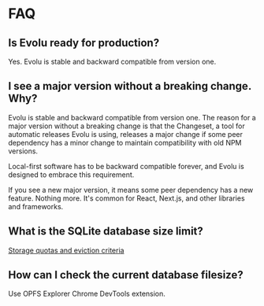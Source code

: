 # FAQ

## Is Evolu ready for production?

Yes. Evolu is stable and backward compatible from version one.

## I see a major version without a breaking change. Why?

Evolu is stable and backward compatible from version one. The reason for a major
version without a breaking change is that the Changeset, a tool for automatic
releases Evolu is using, releases a major change if some peer dependency has
a minor change to maintain compatibility with old NPM versions.


<Callout type="info" emoji="ℹ️">
  Local-first software has to be backward compatible forever, and Evolu is
  designed to embrace this requirement.
</Callout>

If you see a new major version, it means some peer dependency has a new feature.
Nothing more. It's common for React, Next.js, and other libraries and frameworks.

## What is the SQLite database size limit?

[Storage quotas and eviction criteria](https://developer.mozilla.org/en-US/docs/Web/API/Storage_API/Storage_quotas_and_eviction_criteria)

## How can I check the current database filesize?

Use OPFS Explorer Chrome DevTools extension.
